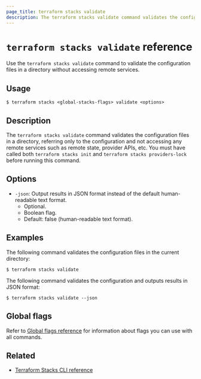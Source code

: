 ```yaml
---
page_title: terraform stacks validate
description: The terraform stacks validate command validates the configuration files in current directory.
---
```


# `terraform stacks validate` reference

Use the `terraform stacks validate` command to validate the configuration files in a directory without accessing remote services.

## Usage

```shell-session
$ terraform stacks <global-stacks-flags> validate <options>
```

## Description

The `terraform stacks validate` command validates the configuration files in a directory, referring only to the configuration and not accessing any remote services such as remote state, provider APIs, etc. You must have called both `terraform stacks init` and `terraform stacks providers-lock` before running this command.

## Options

- `-json`: Output results in JSON format instead of the default human-readable text format.
    - Optional.
    - Boolean flag.
    - Default: false (human-readable text format).

## Examples

The following command validates the configuration files in the current directory:

```shell-session
$ terraform stacks validate
```

The following command validates the configuration and outputs results in JSON format:

```shell-session
$ terraform stacks validate --json
```

## Global flags

Refer to [Global flags reference](/terraform/cli/commands/stacks/global-flags) for information about flags you can use with all commands.

## Related

- [Terraform Stacks CLI reference](/terraform/cli/commands/stacks)
